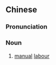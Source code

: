 {{also|体力活}}
==Chinese==
{{zh-forms|s=体力活|type=21}}

===Pronunciation===
{{zh-pron
|m=tǐlìhuó
|c=tai2 lik6 wut6
|cat=n
}}

===Noun===
{{zh-noun}}

# [[manual]] [[labour]]